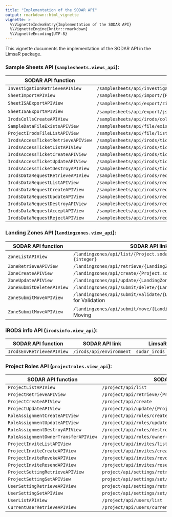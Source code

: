 ```yaml
---
title: "Implementation of the SODAR API"
output: rmarkdown::html_vignette
vignette: >
  %\VignetteIndexEntry{Implementation of the SODAR API}
  %\VignetteEngine{knitr::rmarkdown}
  %\VignetteEncoding{UTF-8}
---
```


This vignette documents the implementation of the SODAR API in the LimsaR
package.


### Sample Sheets API (`samplesheets.views_api`):

| SODAR API function | SODAR API link | LimsaR function |
|--------------------|----------------|-----------------|
| `InvestigationRetrieveAPIView` | `/samplesheets/api/investigation/retrieve/{Project.sodar_uuid}`  |  `sodar_investigation_retrieve `  |
| `SheetImportAPIView` | `/samplesheets/api/import/{Project.sodar_uuid}`  |  `sodar_sheet_import `  |
| `SheetISAExportAPIView` | `/samplesheets/api/export/zip/{Project.sodar_uuid}`  for zip export |  `sodar_sheet_export_zip `  |
| `SheetISAExportAPIView` | `/samplesheets/api/export/json/{Project.sodar_uuid}`  for JSON export |  `sodar_sheet_export_json `  |
| `IrodsCollsCreateAPIView` | `/samplesheets/api/irods/collections/create/{Project.sodar_uuid}`  |  `sodar_create_irods `  |
| `SampleDataFileExistsAPIView` | `/samplesheets/api/file/exists`  |  `sodar_file_exists `  |
| `ProjectIrodsFileListAPIView` | `/samplesheets/api/file/list/{Project.sodar_uuid}`  |  `sodar_file_list `  |
| `IrodsAccessTicketRetrieveAPIView` | `/samplesheets/api/irods/ticket/retrieve/{IrodsAccessTicket.sodar_uuid}`  |  `sodar_ticket_retrieve `  |
| `IrodsAccessTicketListAPIView` | `/samplesheets/api/irods/ticket/list/{Project.sodar_uuid}`  |  `sodar_ticket_list `  |
| `IrodsAccessTicketCreateAPIView` | `/samplesheets/api/irods/ticket/create/{Project.sodar_uuid}`  |  `sodar_ticket_create `  |
| `IrodsAccessTicketUpdateAPIView` | `/samplesheets/api/irods/ticket/update/{IrodsAccessTicket.sodar_uuid}`  |  ` `  |
| `IrodsAccessTicketDestroyAPIView` | `/samplesheets/api/irods/ticket/delete/{IrodsAccessTicket.sodar_uuid}`  |  `sodar_ticket_delete `  |
| `IrodsDataRequestRetrieveAPIView` | `/samplesheets/api/irods/request/retrieve/{IrodsDataRequest.sodar_uuid}`  |  ` `  |
| `IrodsDataRequestListAPIView` | `/samplesheets/api/irods/requests/{Project.sodar_uuid}`  |  `sodar_request_list `  |
| `IrodsDataRequestCreateAPIView` | `/samplesheets/api/irods/request/create/{Project.sodar_uuid}`  |  ` `  |
| `IrodsDataRequestUpdateAPIView` | `/samplesheets/api/irods/request/update/{IrodsDataRequest.sodar_uuid}`  |  ` `  |
| `IrodsDataRequestDestroyAPIView` | `/samplesheets/api/irods/request/delete/{IrodsDataRequest.sodar_uuid}`  |  `sodar_delete_request `  |
| `IrodsDataRequestAcceptAPIView` | `/samplesheets/api/irods/request/accept/{IrodsDataRequest.sodar_uuid}`  |  `sodar_request_accept `  |
| `IrodsDataRequestRejectAPIView` | `/samplesheets/api/irods/request/reject/{IrodsDataRequest.sodar_uuid}`  |  `sodar_request_reject `  |



### Landing Zones API (`landingzones.view_api`):

| SODAR API function | SODAR API link | LimsaR function |
|--------------------|----------------|-----------------|
| `ZoneListAPIView` | `/landingzones/api/list/{Project.sodar_uuid}?finished={integer}`  |  `sodar_lz_list `  |
| `ZoneRetrieveAPIView` | `/landingzones/api/retrieve/{LandingZone.sodar_uuid}`  |  `sodar_lz_retrieve `  |
| `ZoneCreateAPIView` | `/landingzones/api/create/{Project.sodar_uuid}`  |  `sodar_lz_create `  |
| `ZoneUpdateAPIView` | `/landingzones/api/update/{LandingZone.sodar_uuid}`  |  ` `  |
| `ZoneSubmitDeleteAPIView` | `/landingzones/api/submit/delete/{LandingZone.sodar_uuid}`  |  `sodar_lz_delete `  |
| `ZoneSubmitMoveAPIView` | `/landingzones/api/submit/validate/{LandingZone.sodar_uuid}`  for Validation |  `sodar_lz_validate `  |
| `ZoneSubmitMoveAPIView` | `/landingzones/api/submit/move/{LandingZone.sodar_uuid}`  for Moving |  `sodar_lz_move `  |



### iRODS info API (`irodsinfo.view_api`):

| SODAR API function | SODAR API link | LimsaR function |
|--------------------|----------------|-----------------|
| `IrodsEnvRetrieveAPIView` | `/irods/api/environment`  |  `sodar_irods_configuration `  |


### Project Roles API (`projectroles.view_api`):

| SODAR API function | SODAR API link | LimsaR function |
|--------------------|----------------|-----------------|
| `ProjectListAPIView` | `/project/api/list`  |  `sodar_project_list `  |
| `ProjectRetrieveAPIView` | `/project/api/retrieve/{Project.sodar_uuid}`  |  `sodar_project_retrieve `  |
| `ProjectCreateAPIView` | `/project/api/create`  |  `sodar_project_create `  |
| `ProjectUpdateAPIView` | `/project/api/update/{Project.sodar_uuid}`  |  `sodar_project_update `  |
| `RoleAssignmentCreateAPIView` | `/project/api/roles/create/{Project.sodar_uuid}`  |  ` `  |
| `RoleAssignmentUpdateAPIView` | `/project/api/roles/update/{RoleAssignment.sodar_uuid}`  |  ` `  |
| `RoleAssignmentDestroyAPIView` | `/project/api/roles/destroy/{RoleAssignment.sodar_uuid}`  |  ` `  |
| `RoleAssignmentOwnerTransferAPIView` | `/project/api/roles/owner-transfer/{Project.sodar_uuid}`  |  ` `  |
| `ProjectInviteListAPIView` | `/project/api/invites/list/{Project.sodar_uuid}`  |  ` `  |
| `ProjectInviteCreateAPIView` | `/project/api/invites/create/{Project.sodar_uuid}`  |  ` `  |
| `ProjectInviteRevokeAPIView` | `/project/api/invites/revoke/{ProjectInvite.sodar_uuid}`  |  ` `  |
| `ProjectInviteResendAPIView` | `/project/api/invites/resend/{ProjectInvite.sodar_uuid}`  |  ` `  |
| `ProjectSettingRetrieveAPIView` | `project/api/settings/retrieve/{Project.sodar_uuid}`  |  ` `  |
| `ProjectSettingSetAPIView` | `project/api/settings/set/{Project.sodar_uuid}`  |  ` `  |
| `UserSettingRetrieveAPIView` | `project/api/settings/retrieve/user`  |  ` `  |
| `UserSettingSetAPIView` | `project/api/settings/set/user`  |  ` `  |
| `UserListAPIView` | `/project/api/users/list`  |  ` `  |
| `CurrentUserRetrieveAPIView` | `/project/api/users/current`  |  `sodar_whoami `  |





